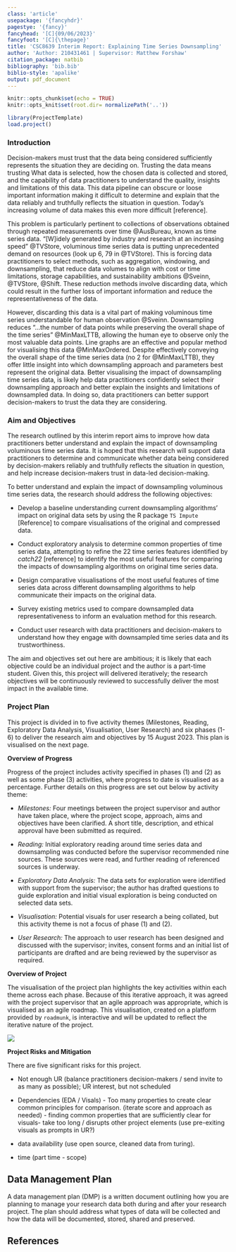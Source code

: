 ```yaml
---
class: 'article'
usepackage: '{fancyhdr}'
pagestye: '{fancy}'
fancyhead: '[C]{09/06/2023}'
fancyfoot: '[C]{\thepage}'
title: 'CSC8639 Interim Report: Explaining Time Series Downsampling'
author: 'Author: 210431461 | Supervisor: Matthew Forshaw'
citation_package: natbib
bibliography: 'bib.bib'
biblio-style: 'apalike'
output: pdf_document
---
```


```r
knitr::opts_chunk$set(echo = TRUE)
knitr::opts_knit$set(root.dir= normalizePath('..'))
```

```r
library(ProjectTemplate)
load.project()
```

### Introduction

Decision-makers must trust that the data being considered sufficiently represents the situation they are deciding on. Trusting the data means trusting What data is selected, how the chosen data is collected and stored, and the capability of data practitioners to understand the quality, insights and limitations of this data. This data pipeline can obscure or loose important information making it difficult to determine and explain that the data reliably and truthfully reflects the situation in question. Today's increasing volume of data makes this even more difficult [reference].

This problem is particularly pertinent to collections of observations obtained through repeated measurements over time @AusBureau, known as time series data. "[W]idely generated by industry and research at an increasing speed" @TVStore, voluminous time series data is putting unprecedented demand on resources (look up 6, 79 in @TVStore). This is forcing data practitioners to select methods, such as aggregation, windowing, and downsampling, that reduce data volumes to align with cost or time limitations, storage capabilities, and sustainability ambitions @Sveinn, @TVStore, @Shift. These reduction methods involve discarding data, which could result in the further loss of important information and reduce the representativeness of the data.

However, discarding this data is a vital part of making voluminous time series understandable for human observation @Sveinn. Downsampling reduces "...the number of data points while preserving the overall shape of the time series" @MinMaxLTTB, allowing the human eye to observe only the most valuable data points. Line graphs are an effective and popular method for visualising this data @MinMaxOrdered. Despite effectively conveying the overall shape of the time series data (no 2 for @MinMaxLTTB), they offer little insight into which downsampling approach and parameters best represent the original data. Better visualising the impact of downsampling time series data, is likely help data practitioners confidently select their downsampling approach and better explain the insights and limitations of downsampled data. In doing so, data practitioners can better support decision-makers to trust the data they are considering. 

### Aim and Objectives

The research outlined by this interim report aims to improve how data practitioners better understand and explain the impact of downsampling voluminous time series data. It is hoped that this research will support data practitioners to determine and communicate whether data being considered by decision-makers reliably and truthfully reflects the situation in question, and help increase decision-makers trust in data-led decision-making. 

To better understand and explain the impact of downsampling voluminous time series data, the research should address the following objectives:

- Develop a baseline understanding current downsampling algorithms' impact on original data sets by using the R package `TS Impute` [Reference] to compare visualisations of the original and compressed data.

- Conduct exploratory analysis to determine common properties of time series data, attempting to refine the 22 time series features identified by *catch22* [reference] to identify the most useful features for comparing the impacts of downsampling algorithms on original time series data.

- Design comparative visualisations of the most useful features of time series data across different downsampling algorithms to help communicate their impacts on the original data.  

- Survey existing metrics used to compare downsampled data representativeness to inform an evaluation method for this research.

- Conduct user research with data practitioners and decision-makers to understand how they engage with downsampled time series data and its trustworthiness.

The aim and objectives set out here are ambitious; it is likely that each objective could be an individual project and the author is a part-time student. Given this, this project will delivered iteratively; the research objectives will be continuously reviewed to successfully deliver the most impact in the available time.

### Project Plan

This project is divided in to five activity themes (Milestones, Reading, Exploratory Data Analysis, Visualisation, User Research) and six phases (1-6) to deliver the research aim and objectives by 15 August 2023. This plan is visualised on the next page.

**Overview of Progress**

Progress of the project includes activity specified in phases (1) and (2) as well as some phase (3) activities, where progress to date is visualised as a percentage. Further details on this progress are set out below by activity theme:

- *Milestones:* Four meetings between the project supervisor and author have taken place, where the project scope, approach, aims and objectives have been clarified. A short title, description, and ethical approval have been submitted as required.

- *Reading:* Initial exploratory reading around time series data and downsampling was conducted before the supervisor recommended nine sources. These sources were read, and further reading of referenced sources is underway.

- *Exploratory Data Analysis:* The data sets for exploration were identified with support from the supervisor; the author has drafted questions to guide exploration and initial visual exploration is being conducted on selected data sets.

- *Visualisation:* Potential visuals for user research a being collated, but this activity theme is not a focus of phase (1) and (2).

- *User Research:* The approach to user research has been designed and discussed with the supervisor; invites, consent forms and an initial list of participants are drafted and are being reviewed by the supervisor as required.

**Overview of Project**

The visualisation of the project plan highlights the key activities within each theme across each phase. Because of this iterative approach, it was agreed with the project supervisor that an agile approach was appropriate, which is visualised as an agile roadmap. This visualisation, created on a platform provided by `roadmunk`, is interactive and will be updated to reflect the iterative nature of the project. 

![ ](D:/Morgan/Documents/NCL MSc/final_project/mofrod_project/docs/Agile Roadmap - Explaining Time Series Downsampling.png)

**Project Risks and Mitigation**

There are five significant risks for this project. 

- Not enough UR (balance practitioners decision-makers / send invite to as many as possible); UR interest, but not scheduled

- Dependencies (EDA / Visals)  - Too many properties to create clear common principles for comparison.  (iterate score and approach as needed) - finding common properties that are sufficiently clear for visuals- take too long / disrupts other project elements (use pre-exiting visuals as prompts in UR?)

 - data availability (use open source, cleaned data from turing). 

- time (part time - scope)

\newpage 

## Data Management Plan

A data management plan (DMP) is a written document outlining how you are planning to manage your research data both during and after your research project. The plan should address what types of data will be collected and how the data will be documented, stored, shared and preserved.

\newpage 

## References



